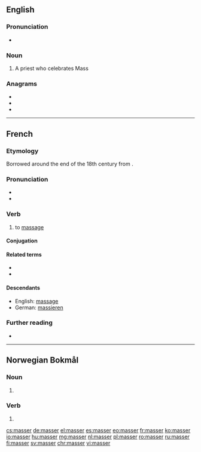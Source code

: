 ==English==

===Pronunciation===
* {{rhymes|æsə(r)|lang=en}}

===Noun===
{{en-noun}}

# {{lb|en|obsolete}} A priest who celebrates Mass

===Anagrams===
* {{l|en|marses}}
* {{l|en|masers}}
* {{l|en|smears}}

----

==French==

===Etymology===
Borrowed around the end of the 18th century from {{etyl|ar|fr}} {{m|ar|مَسَّ||feel, touch}}.

===Pronunciation===
* {{audio|Fr-masser.ogg|audio|lang=fr}}
* {{IPA|/ma.se/|lang=fr}}

===Verb===
{{fr-verb}}

# to [[massage]]

====Conjugation====
{{fr-conj-auto}}

====Related terms====
* {{l|fr|masseur}}
* {{l|fr|masseuse}}

====Descendants====
* English: [[massage]]
* German: [[massieren]]

===Further reading===
* {{R:TLFi}}

----

==Norwegian Bokmål==

===Noun===
{{head|nb|noun form|g=m}}

# {{inflection of|masse||indefinite|p|lang=nb}}

===Verb===
{{head|nb|verb form}}

# {{imperative of|massere|lang=nb}}

[[cs:masser]]
[[de:masser]]
[[el:masser]]
[[es:masser]]
[[eo:masser]]
[[fr:masser]]
[[ko:masser]]
[[io:masser]]
[[hu:masser]]
[[mg:masser]]
[[nl:masser]]
[[pl:masser]]
[[ro:masser]]
[[ru:masser]]
[[fi:masser]]
[[sv:masser]]
[[chr:masser]]
[[vi:masser]]
